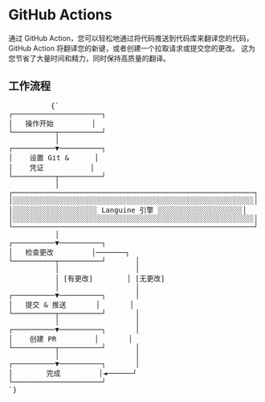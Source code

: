 # GitHub Actions

通过 GitHub Action，您可以轻松地通过将代码推送到代码库来翻译您的代码，GitHub Action 将翻译您的新键，或者创建一个拉取请求或提交您的更改。
这为您节省了大量时间和精力，同时保持高质量的翻译。


## 工作流程
<div className="flex flex-col items-center justify-center p-4 mt-10 h-[400px] sm:h-[500px] md:h-[650px]">
        <pre
          className="p-4 text-sm leading-5 scale-[0.5] sm:scale-[0.65] md:scale-90 transform-gpu"
          style={{
            fontFamily: "monospace",
            whiteSpace: "pre",
            textAlign: "left",
          }}
        >
          {`
┌─────────────────────┐
│   操作开始         │
└──────────┬──────────┘
           │
┌──────────▼──────────┐
│    设置 Git &      │
│    凭证           │
└──────────┬──────────┘
           │
┌─────────────────────────────────────────────────────────┐
│░░░░░░░░░░░░░░░░░░░░░░░░░░░░░░░░░░░░░░░░░░░░░░░░░░░░░░░░░│
│░░░░░░░░░░░░░░░░░░░░ Languine 引擎 ░░░░░░░░░░░░░░░░░░░░│
│░░░░░░░░░░░░░░░░░░░░░░░░░░░░░░░░░░░░░░░░░░░░░░░░░░░░░░░░░│
└─────────────────────────────────────────────────────────┘
           │
┌──────────▼──────────┐
│   检查更改         │───────┐
└──────────┬──────────┘       │
           │                  │
           │ [有更改]        │ [无更改]
           │                  │
┌──────────▼──────────┐       │
│   提交 & 推送       │       │
└──────────┬──────────┘       │
           │                  │
┌──────────▼──────────┐       │
│    创建 PR         │       │
└──────────┬──────────┘       │
           │                  │
┌──────────▼──────────┐       │
│        完成         │◄──────┘
└─────────────────────┘
`}
        </pre>
      </div>
